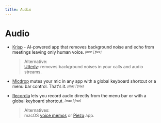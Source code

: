 ```yaml
---
title: Audio
---
```


# Audio

- [Krisp](https://krisp.ai/) - AI-powered app that removes background noise and echo from meetings leaving only human voice. <sub><sup>*[mac | free]*</sup></sub>
  > Alternative:  
    [Utterly](https://www.utterly.app/): removes background noises in your calls and audio streams.

- [Micdrop](https://getmicdrop.com) mutes your mic in any app with a global keyboard shortcut or a menu bar control. That's it. <sub><sup>*[mac | free]*</sup></sub>

- [Recordia](https://sindresorhus.com/recordia) lets you record audio directly from the menu bar or with a global keyboard shortcut. <sub><sup>*[mac | free]*</sup></sub>
  > Alternatives:  
    macOS [voice memos](https://support.apple.com/guide/voice-memos/record-vmaa4b813415/mac) or [Piezo](https://rogueamoeba.com/piezo/) app.
